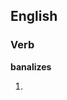 ==English==

===Verb===
'''banalizes'''

# {{third-person singular of|banalize}}
{{count page|[[Wiktionary:Page count]]}}